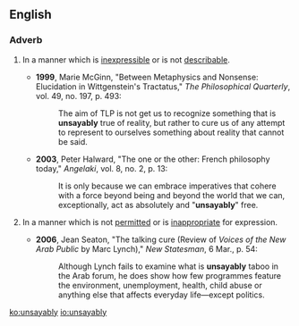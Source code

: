==English==

===Adverb===
{{en-adv}}

# {{philosophy|rare}} In a manner which is [[inexpressible]] or is not [[describable]].
#* '''1999''', Marie McGinn, "Between Metaphysics and Nonsense: Elucidation in Wittgenstein's Tractatus," ''The Philosophical Quarterly'', vol. 49, no. 197, p. 493:
#*: The aim of TLP is not get us to recognize something that is '''unsayably''' true of reality, but rather to cure us of any attempt to represent to ourselves something about reality that cannot be said.
#* '''2003''', Peter Halward, "The one or the other: French philosophy today," ''Angelaki'', vol. 8, no. 2, p. 13:
#*: It is only because we can embrace imperatives that cohere with a force beyond being and beyond the world that we can, exceptionally, act as absolutely and "'''unsayably'''" free.
# {{rare}} In a manner which is not [[permit]]ted or is [[inappropriate]] for expression.
#* '''2006''', Jean Seaton, "The talking cure (Review of ''Voices of the New Arab Public'' by Marc Lynch)," ''New Statesman'', 6 Mar., p. 54:
#*: Although Lynch fails to examine what is '''unsayably''' taboo in the Arab forum, he does show how few programmes feature the environment, unemployment, health, child abuse or anything else that affects everyday life—except politics.

[[ko:unsayably]]
[[io:unsayably]]